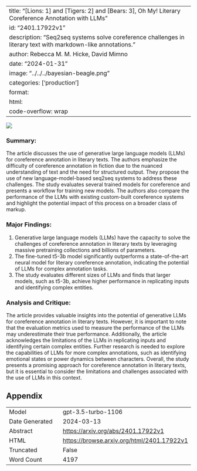 
---
title: "[Lions: 1] and [Tigers: 2] and [Bears: 3], Oh My! Literary Coreference Annotation with LLMs"
id: "2401.17922v1"
description: "Seq2seq systems solve coreference challenges in literary text with markdown-like annotations."
author: Rebecca M. M. Hicke, David Mimno
date: "2024-01-31"
image: "../../../bayesian-beagle.png"
categories: ['production']
format:
  html:
    code-overflow: wrap
---

![](../../../bayesian-beagle.png)

### Summary:
The article discusses the use of generative large language models (LLMs) for coreference annotation in literary texts. The authors emphasize the difficulty of coreference annotation in fiction due to the nuanced understanding of text and the need for structured output. They propose the use of new language-model-based seq2seq systems to address these challenges. The study evaluates several trained models for coreference and presents a workflow for training new models. The authors also compare the performance of the LLMs with existing custom-built coreference systems and highlight the potential impact of this process on a broader class of markup.

### Major Findings:
1. Generative large language models (LLMs) have the capacity to solve the challenges of coreference annotation in literary texts by leveraging massive pretraining collections and billions of parameters.
2. The fine-tuned t5-3b model significantly outperforms a state-of-the-art neural model for literary coreference annotation, indicating the potential of LLMs for complex annotation tasks.
3. The study evaluates different sizes of LLMs and finds that larger models, such as t5-3b, achieve higher performance in replicating inputs and identifying complex entities.

### Analysis and Critique:
The article provides valuable insights into the potential of generative LLMs for coreference annotation in literary texts. However, it is important to note that the evaluation metrics used to measure the performance of the LLMs may underestimate their true performance. Additionally, the article acknowledges the limitations of the LLMs in replicating inputs and identifying certain complex entities. Further research is needed to explore the capabilities of LLMs for more complex annotations, such as identifying emotional states or power dynamics between characters. Overall, the study presents a promising approach for coreference annotation in literary texts, but it is essential to consider the limitations and challenges associated with the use of LLMs in this context.

## Appendix

|          |          |
|----------|----------|
| Model     | gpt-3.5-turbo-1106       |
| Date Generated     | 2024-03-13       |
| Abstract | [https://arxiv.org/abs/2401.17922v1](https://arxiv.org/abs/2401.17922v1)        |
| HTML     | [https://browse.arxiv.org/html/2401.17922v1](https://browse.arxiv.org/html/2401.17922v1)       |
| Truncated       | False       |
| Word Count       | 4197       |